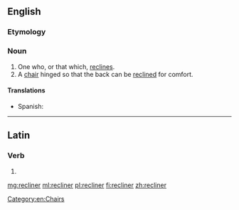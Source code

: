 ==English==

===Etymology===
{{suffix|recline|er}}

===Noun===
{{en-noun}}
{{wikipedia}}

# One who, or that which, [[recline]]s.
# A [[chair]] hinged so that the back can be [[recline]]d for comfort.

====Translations====
{{trans-top|hinged chair}}
* Spanish: {{t-|es|tumbona|f}}
{{trans-mid}}
{{trans-bottom}}

[[Category:en:Chairs]]

----

==Latin==

===Verb===
{{la-verb-form|rēclīner}}

# {{conjugation of|reclino|rēclīnō|1|s|pres|pass|sub|lang=la}}

[[mg:recliner]]
[[ml:recliner]]
[[pl:recliner]]
[[fi:recliner]]
[[zh:recliner]]